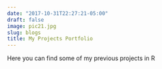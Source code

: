 ```yaml
---
date: "2017-10-31T22:27:21-05:00"
draft: false
image: pic21.jpg
slug: blogs
title: My Projects Portfolio
---
```


Here you can find some of my previous projects in R